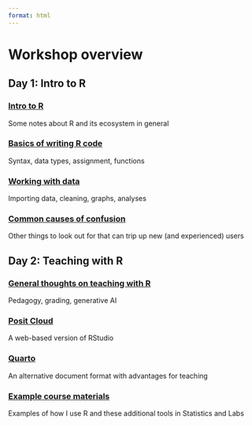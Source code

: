 ```yaml
---
format: html
---
```


# Workshop overview {.unnumbered}

## Day 1: Intro to R

### [Intro to R](1_1_intro-to-r.qmd)

Some notes about R and its ecosystem in general

### [Basics of writing R code](1_2_basics.qmd)

Syntax, data types, assignment, functions

### [Working with data](1_3_working-with-data.qmd)

Importing data, cleaning, graphs, analyses

### [Common causes of confusion](1_4_other-things.qmd)

Other things to look out for that can trip up new (and experienced) users

## Day 2: Teaching with R

### [General thoughts on teaching with R](2_1_general-approach.qmd)

Pedagogy, grading, generative AI

### [Posit Cloud](2_2_posit-cloud.qmd)

A web-based version of RStudio

### [Quarto](2_3_quarto.qmd)

An alternative document format with advantages for teaching

### [Example course materials](2_4_course-materials.qmd)

Examples of how I use R and these additional tools in Statistics and Labs
